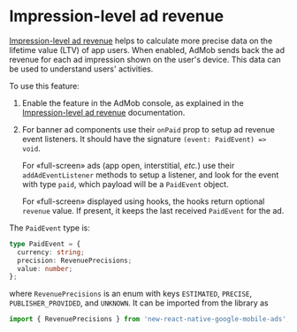 # Impression-level ad revenue

[Impression-level ad revenue] helps to calculate more precise data on
the lifetime value (LTV) of app users. When enabled, AdMob sends back
the ad revenue for each ad impression shown on the user's device. This
data can be used to understand users' activities.

To use this feature:

1.  Enable the feature in the AdMob console, as explained in
    the [Impression-level ad revenue] documentation.

2.  For banner ad components use their `onPaid` prop to setup ad revenue event
    listeners. It should have the signature `(event: PaidEvent) => void`.

    For &laquo;full-screen&raquo; ads (app open, interstitial, _etc._) use
    their `addAdEventListener` methods to setup a listener, and look for
    the event with type `paid`, which payload will be a `PaidEvent` object.

    For &laquo;full-screen&raquo; displayed using hooks, the hooks return
    optional `revenue` value. If present, it keeps the last received `PaidEvent`
    for the ad.

The `PaidEvent` type is:

```ts
type PaidEvent = {
  currency: string;
  precision: RevenuePrecisions;
  value: number;
};
```

where `RevenuePrecisions` is an enum with keys `ESTIMATED`, `PRECISE`,
`PUBLISHER_PROVIDED`, and `UNKNOWN`. It can be imported from the library as

```ts
import { RevenuePrecisions } from 'new-react-native-google-mobile-ads';
```

[Impression-level ad revenue]: https://support.google.com/admob/answer/11322405?hl=en
